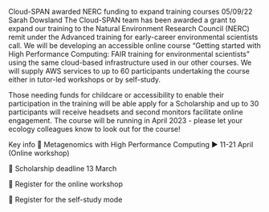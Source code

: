Cloud-SPAN awarded NERC funding to expand training courses
05/09/22		Sarah Dowsland
The Cloud-SPAN team has been awarded a grant to expand our training to the Natural Environment Research Council (NERC) remit under the Advanced training for early-career environmental scientists call. We will be developing an accessible online course "Getting started with High Performance Computing: FAIR training for environmental scientists" using the same cloud-based infrastructure used in our other courses. We will supply AWS services to up to 60 participants undertaking the course either in tutor-led workshops or by self-study.

Those needing funds for childcare or accessibility to enable their participation in the training will be able apply for a Scholarship and up to 30 participants will receive headsets and second monitors facilitate online engagement. The course will be running in April 2023 - please let your ecology colleagues know to look out for the course!

 Key info
🔷 Metagenomics with High Performance Computing ▶ 11-21 April (Online workshop)

🔷 Scholarship deadline 13 March

🔷 Register for the online workshop

🔷 Register for the self-study mode


